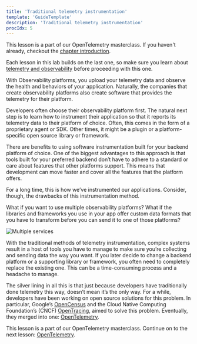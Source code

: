 ```yaml
---
title: 'Traditional telemetry instrumentation'
template: 'GuideTemplate'
description: 'Traditional telemetry instrumentation'
procIdx: 5
---
```


<Callout variant="course">

This lesson is a part of our OpenTelemetry masterclass. If you haven't already, checkout the [chapter introduction](/opentelemetry-masterclass/fundamentals).

Each lesson in this lab builds on the last one, so make sure you learn about [telemetry and observability](/opentelemetry-masterclass/fundamentals/telemetry-and-observability) before proceeding with this one.

</Callout>

With Observability platforms, you upload your telemetry data and observe the health and behaviors of your application. Naturally, the companies that create observability platforms also create software that provides the telemetry for their platform.

Developers often choose their observability platform first. The natural next step is to learn how to instrument their application so that it reports its telemetry data to their platform of choice. Often, this comes in the form of a proprietary agent or SDK. Other times, it might be a plugin or a platform-specific open source library or framework.

There are benefits to using software instrumentation built for your backend platform of choice. One of the biggest advantages to this approach is that tools built for your preferred backend don’t have to adhere to a standard or care about features that other platforms support. This means that development can move faster and cover all the features that the platform offers.

For a long time, this is how we’ve instrumented our applications. Consider, though, the drawbacks of this instrumentation method.

What if you want to use multiple observability platforms? What if the libraries and frameworks you use in your app offer custom data formats that you have to transform before you can send it to one of those platforms?

![Multiple services](../../../images/opentelemetry-masterclass/multiple-services.png)

With the traditional methods of telemetry instrumentation, complex systems result in a host of tools you have to manage to make sure you’re collecting and sending data the way you want. If you later decide to change a backend platform or a supporting library or framework, you often need to completely replace the existing one. This can be a time-consuming process and a headache to manage.

The silver lining in all this is that just because developers have traditionally done telemetry this way, doesn’t mean it’s the only way. For a while, developers have been working on open source solutions for this problem. In particular, Google’s [OpenCensus](https://opencensus.io) and the Cloud Native Computing Foundation’s (CNCF) [OpenTracing](https://opentracing.io), aimed to solve this problem. Eventually, they merged into one: [OpenTelemetry](https://opentelemetry.io).

<Callout variant="course">

This lesson is a part of our OpenTelemetry masterclass. Continue on to the next lesson: [OpenTelemetry](/opentelemetry-masterclass/fundamentals/opentelemetry).

</Callout>
